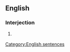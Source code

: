 ==English==

===Interjection===
{{en-interj}}

# {{lb|en|informal}} {{alternative form of|en|there you go}}

[[Category:English sentences]]